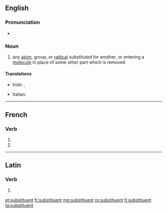 {{also|Substituent}}
==English==

===Pronunciation===
* {{IPA|[sʌbˈstɪtʃuənt]|lang=ga}}

===Noun===
{{en-noun}}

# {{context|chemistry|lang=en}} any [[atom]], group, or [[radical]] substituted for another, or entering a [[molecule]] in place of some other part which is removed

====Translations====
{{trans-top|chemistry}}
* Irish: {{t|ga|malartaí|m}}, {{t|ga|ionadán|m}}
{{trans-mid}}
* Italian: {{t|it|sostituente|m}}
{{trans-bottom}}

----

==French==

===Verb===
{{fr-verb-form}}

# {{conjugation of|substituer||3|p|pres|ind|lang=fr}}
# {{conjugation of|substituer||3|p|pres|sub|lang=fr}}

----

==Latin==

===Verb===
{{la-verb-form|substituent}}

# {{conjugation of|substituō||3|p|fut|act|ind|lang=la}}

[[et:substituent]]
[[fr:substituent]]
[[mg:substituent]]
[[ro:substituent]]
[[fi:substituent]]
[[ta:substituent]]